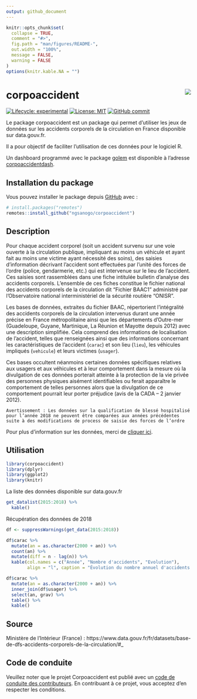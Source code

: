 ```yaml
---
output: github_document
---
```


<!-- README.md is generated from README.Rmd. Please edit that file -->

```r
knitr::opts_chunk$set(
  collapse = TRUE,
  comment = "#>",
  fig.path = "man/figures/README-",
  out.width = "100%",
  message = FALSE,
  warning = FALSE
)
options(knitr.kable.NA = "")
```

# corpoaccident <a href='https://github.com/ngsanogo/corpoaccident'><img src='man/figures/corpoaccident.ico' align="right"  /></a>

<!-- badges: start -->
[![Lifecycle: experimental](https://img.shields.io/badge/lifecycle-experimental-orange.svg)](https://www.tidyverse.org/lifecycle/#experimental)
[![License: MIT](https://img.shields.io/badge/License-MIT-blue.svg)](https://opensource.org/licenses/MIT)
[![GitHub commit](https://img.shields.io/github/last-commit/ngsanogo/corpoaccident)](https://github.com/ngsanogo/corpoaccident/commit/master)
<!-- badges: end -->

Le package corpoaccident est un package qui permet d'utiliser les jeux de données sur les accidents corporels de la circulation en France disponible sur data.gouv.fr.

Il a pour objectif de faciliter l’utilisation de ces données pour le logiciel R.

Un dashboard programmé avec le package [golem](https://github.com/ThinkR-open/golem) est disponible à l'adresse [corpoaccidentdash](https://github.com/ngsanogo/corpoaccidentdash).

## Installation du package

Vous pouvez installer le package depuis [GitHub](https://github.com/) avec :

``` r
# install.packages("remotes")
remotes::install_github("ngsanogo/corpoaccident")
```
## Description

Pour chaque accident corporel (soit un accident survenu sur une voie ouverte à la circulation publique, impliquant au moins un véhicule et ayant fait au moins une victime ayant nécessité des soins), des saisies d’information décrivant l’accident sont effectuées par l’unité des forces de l’ordre (police, gendarmerie, etc.) qui est intervenue sur le lieu de l’accident. Ces saisies sont rassemblées dans une fiche intitulée bulletin d’analyse des accidents corporels. L’ensemble de ces fiches constitue le fichier national des accidents corporels de la circulation dit "Fichier BAAC1
" administré par l’Observatoire national interministériel de la sécurité routière "ONISR".

Les bases de données, extraites du fichier BAAC, répertorient l'intégralité des accidents corporels de la circulation intervenus durant une année précise en France métropolitaine ainsi que les départements d’Outre-mer (Guadeloupe, Guyane, Martinique, La Réunion et Mayotte depuis 2012) avec une description simplifiée. Cela comprend des informations de localisation de l’accident, telles que renseignées ainsi que des informations concernant les caractéristiques de l’accident  (`carac`) et son lieu (`lieu`), les véhicules impliqués (`vehicule`) et leurs victimes (`usager`).

Ces bases occultent néanmoins certaines données spécifiques relatives aux usagers et aux véhicules et à leur comportement dans la mesure où la divulgation de ces données porterait atteinte à la protection de la vie privée des personnes physiques aisément identifiables ou ferait apparaître le comportement de telles personnes alors que la divulgation de ce comportement pourrait leur porter préjudice (avis de la CADA – 2 janvier 2012). 

`Avertissement : Les données sur la qualification de blessé hospitalisé pour l’année 2018 ne peuvent être comparées aux
années précédentes suite à des modifications de process de saisie des forces de l’ordre`

Pour plus d'information sur les données, merci de [cliquer ici](https://www.data.gouv.fr/fr/datasets/r/8d4df329-bbbb-434c-9f1f-596d78ad529f).

## Utilisation

```r
library(corpoaccident)
library(dplyr)
library(ggplot2)
library(knitr)
```

La liste des données disponible sur data.gouv.fr
```r
get_datalist(2015:2018) %>%
  kable()
```


Récupération des données de 2018

```r
df <- suppressWarnings(get_data(2015:2018))
```


```r
df$carac %>%
  mutate(an = as.character(2000 + an)) %>%
  count(an) %>%
  mutate(diff = n - lag(n)) %>%
  kable(col.names = c("Année", "Nombre d'accidents", "Evolution"),
        align = "l", caption = "Évolution du nombre annuel d'accidents de 2015 à 2018\nSource : https://www.data.gouv.fr/")
```

```r
df$carac %>%
  mutate(an = as.character(2000 + an)) %>%
  inner_join(df$usager) %>%
  select(an, grav) %>%
  table() %>%
  kable()
```

## Source

Ministère de l'Intérieur (France) : https://www.data.gouv.fr/fr/datasets/base-de-dfs-accidents-corporels-de-la-circulation/#_

## Code de conduite
  
Veuillez noter que le projet Corpoaccident est publié avec un [code de conduite des contributeurs](https://contributor-covenant.org/version/2/0/CODE_OF_CONDUCT.html). En contribuant à ce projet, vous acceptez d'en respecter les conditions.
